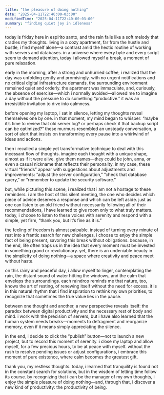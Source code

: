 ```yaml
---
title: "the pleasure of doing nothing"
date: "2025-04-11T22:40:00-03:00"
modifiedTime: "2025-04-11T22:40:00-03:00"
summary: "finding quiet joy in idleness"
---
```


today is friday here in espírito santo, and the rain falls like a soft melody that cradles my thoughts. living in a cozy apartment, far from the hustle and bustle, i find myself alone—a contrast amid the hectic routine of working with servers and databases. in a universe where every byte and every script seem to demand attention, today i allowed myself a break, a moment of pure relaxation.

early in the morning, after a strong and unhurried coffee, i realized that the day was unfolding gently and promisingly. with no urgent notifications and no critical digital infrastructure demands, the surrounding environment remained quiet and orderly. the apartment was immaculate, and, curiously, the absence of exercise—which i normally avoided—allowed me to imagine a day without the pressure to do something “productive.” it was an irresistible invitation to dive into calmness.

before opening my laptop, i sat in silence, letting my thoughts reveal themselves one by one. in that moment, my mind began to whisper: “maybe it’s time to review that old server log? or perhaps check if that backup script can be optimized?” these murmurs resembled an unsteady conversation, a sort of alert that insists on transforming every pause into a whirlwind of ideas and actions.

then i recalled a simple yet transformative technique to deal with this incessant flow of thoughts. imagine each thought with a unique shape, almost as if it were alive. give them names—they could be john, anna, or even a casual nickname that reflects their personality. in my case, these virtual “friends” appear with suggestions about adjustments and improvements: “adjust the server configuration,” “check that database query,” or “remember to update the security software.”

but, while picturing this scene, i realized that i am not a hostage to these reminders. i am the host of this silent meeting, the one who decides which piece of advice deserves a response and which can be left aside. just as one can listen to an old friend without necessarily following all of their recommendations, i have learned to give room only to what truly matters. today, i choose to listen to these voices with serenity and respond with a simple, yet firm, “thank you, but it’s fine as it is.”

the feeling of freedom is almost palpable. instead of turning every minute of rest into a frantic search for new challenges, i choose to enjoy the simple fact of being present, savoring this break without obligations. because, in the end, life often traps us in the idea that every moment must be invested in something grand or revolutionary. yet, there is an undeniable beauty in the simplicity of doing nothing—a space where creativity and peace meet without haste.

on this rainy and peaceful day, i allow myself to linger, contemplating the rain, the distant sound of water hitting the windows, and the calm that envelops the surroundings. each raindrop reminds me that nature, too, knows the art of resting, of renewing itself without the need for excess. it is in this natural rhythm that i find inspiration to rethink my own priorities, to recognize that sometimes the true value lies in the pause.

between one thought and another, a new perspective reveals itself: the paradox between digital productivity and the necessary rest of body and mind. i work with the precision of servers, but i have also learned that the human system needs breaks—moments to defragment and reorganize memory, even if it means simply appreciating the silence.

in the end, i decide to click the “publish” button—not to launch a new project, but to record this moment of serenity. i close my laptop and allow myself, for a few precious hours, to be at peace with myself. without the rush to resolve pending issues or adjust configurations, i embrace this moment of pure existence, where calm becomes the greatest gift.

thank you, my restless thoughts. today, i learned that tranquility is found not in the constant search for solutions, but in the wisdom of letting time follow its course. by recognizing that i can be the manager of my own thoughts, i enjoy the simple pleasure of doing nothing—and, through that, i discover a new kind of productivity: the productivity of being.
